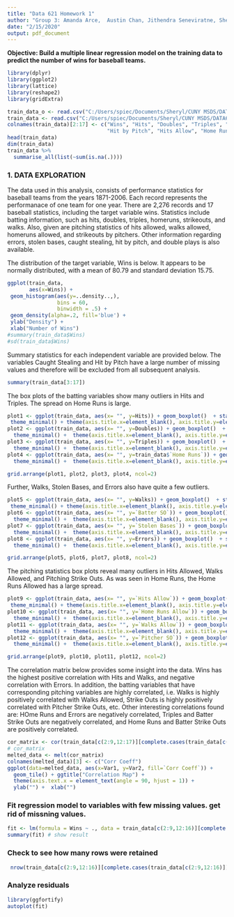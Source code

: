 ```yaml
---
title: "Data 621 Homework 1"
author: "Group 3: Amanda Arce,  Austin Chan, Jithendra Seneviratne, Sheryl Piechocki"
date: "2/15/2020"
output: pdf_document
---
```


**Objective:  Build a multiple linear regression model on the training data to predict the number of wins for baseball teams.**  

```r
library(dplyr)
library(ggplot2)
library(lattice)
library(reshape2)
library(gridExtra)
```
  
```r
train_data_o <- read.csv("C:/Users/spiec/Documents/Sheryl/CUNY MSDS/DATA621/Homework 1/Data-621-Group/Data/Assignment_1/moneyball-training-data.csv")
train_data <- read.csv("C:/Users/spiec/Documents/Sheryl/CUNY MSDS/DATA621/Homework 1/Data-621-Group/Data/Assignment_1/moneyball-training-data.csv")
colnames(train_data)[2:17] <- c("Wins", "Hits", "Doubles", "Triples", "Home Runs", "Walks", "Batter SO", "Stolen Bases", "Caught Stealing",
                                "Hit by Pitch", "Hits Allow", "Home Runs Allow", "Walks Allow", "Pitcher SO", "Errors", "Double Plays")
head(train_data)
dim(train_data)
train_data %>%
  summarise_all(list(~sum(is.na(.))))
```

### 1. DATA EXPLORATION  
  
The data used in this analysis, consists of performance statistics for baseball teams from the years 1871-2006. Each record represents the performanace of one team for one year.  There are 2,276 records and 17 baseball statistics, including the target variable wins.  Statistics include batting information, such as hits, doubles, triples, homeruns, strikeouts, and walks.  Also, given are pitching statistics of hits allowed, walks allowed, homeruns allowed, and strikeouts by pitchers.  Other information regarding errors, stolen bases, caught stealing, hit by pitch, and double plays is also available.  

The distribution of the target variable, Wins is below.  It appears to be normally distributed, with a mean of 80.79 and standard deviation 15.75.  
```r
ggplot(train_data, 
       aes(x=Wins)) + 
 geom_histogram(aes(y=..density..,),
                bins = 60,
                binwidth = .5) +
 geom_density(alpha=.2, fill='blue') +
 ylab("Density") + 
 xlab("Number of Wins")
#summary(train_data$Wins)
#sd(train_data$Wins)
```  
  
Summary statistics for each independent variable are provided below.  The variables Caught Stealing and Hit by Pitch have a large number of missing values and therefore will be excluded from all subsequent analysis.  

```r
summary(train_data[3:17])
```
  
The box plots of the batting variables show many outliers in Hits and Triples.  The spread on Home Runs is large.  
```r
plot1 <- ggplot(train_data, aes(x= "", y=Hits)) + geom_boxplot()  + stat_summary(fun.y=mean,col = 'red',geom='point') + 
 theme_minimal() + theme(axis.title.x=element_blank(), axis.title.y=element_blank(), panel.border=element_rect(fill=NA)) + ggtitle("Hits")
plot2 <- ggplot(train_data, aes(x= "", y=Doubles)) + geom_boxplot()  + stat_summary(fun.y=mean,col = 'red',geom='point') + 
  theme_minimal() +  theme(axis.title.x=element_blank(), axis.title.y=element_blank(), panel.border=element_rect(fill=NA)) + ggtitle("Doubles")
plot3 <- ggplot(train_data, aes(x= "", y=Triples)) + geom_boxplot()  + stat_summary(fun.y=mean,col = 'red',geom='point') + 
  theme_minimal() +  theme(axis.title.x=element_blank(), axis.title.y=element_blank(), panel.border=element_rect(fill=NA)) + ggtitle("Triples")
plot4 <- ggplot(train_data, aes(x= "", y=train_data$`Home Runs`)) + geom_boxplot()  + stat_summary(fun.y=mean,col = 'red',geom='point') + 
  theme_minimal() +  theme(axis.title.x=element_blank(), axis.title.y=element_blank(), panel.border=element_rect(fill=NA)) + ggtitle("Home Runs")

grid.arrange(plot1, plot2, plot3, plot4, ncol=2)
```
  
Further, Walks, Stolen Bases, and Errors also have quite a few outliers.  
```r
plot5 <- ggplot(train_data, aes(x= "", y=Walks)) + geom_boxplot()  + stat_summary(fun.y=mean,col = 'red',geom='point') + 
 theme_minimal() + theme(axis.title.x=element_blank(), axis.title.y=element_blank(), panel.border=element_rect(fill=NA)) + ggtitle("Walks")
plot6 <- ggplot(train_data, aes(x= "", y=`Batter SO`)) + geom_boxplot()  + stat_summary(fun.y=mean,col = 'red',geom='point') + 
  theme_minimal() +  theme(axis.title.x=element_blank(), axis.title.y=element_blank(), panel.border=element_rect(fill=NA)) + ggtitle("Batter Strike Outs")
plot7 <- ggplot(train_data, aes(x= "", y=`Stolen Bases`)) + geom_boxplot()  + stat_summary(fun.y=mean,col = 'red',geom='point') + 
  theme_minimal() +  theme(axis.title.x=element_blank(), axis.title.y=element_blank(), panel.border=element_rect(fill=NA)) + ggtitle("Stolen Bases")
plot8 <- ggplot(train_data, aes(x= "", y=Errors)) + geom_boxplot()  + stat_summary(fun.y=mean,col = 'red',geom='point') + 
  theme_minimal() +  theme(axis.title.x=element_blank(), axis.title.y=element_blank(), panel.border=element_rect(fill=NA)) + ggtitle("Errors")

grid.arrange(plot5, plot6, plot7, plot8, ncol=2)
```
  
The pitching statistics box plots reveal many outliers in Hits Allowed, Walks Allowed, and Pitching Strike Outs.  As was seen in Home Runs, the Home Runs Allowed has a large spread.  
```r
plot9 <- ggplot(train_data, aes(x= "", y=`Hits Allow`)) + geom_boxplot()  + stat_summary(fun.y=mean,col = 'red',geom='point') + 
 theme_minimal() + theme(axis.title.x=element_blank(), axis.title.y=element_blank(), panel.border=element_rect(fill=NA)) + ggtitle("Hits Allowed")
plot10 <- ggplot(train_data, aes(x= "", y=`Home Runs Allow`)) + geom_boxplot()  + stat_summary(fun.y=mean,col = 'red',geom='point') + 
  theme_minimal() +  theme(axis.title.x=element_blank(), axis.title.y=element_blank(), panel.border=element_rect(fill=NA)) + ggtitle("Home Runs Allowed")
plot11 <- ggplot(train_data, aes(x= "", y=`Walks Allow`)) + geom_boxplot()  + stat_summary(fun.y=mean,col = 'red',geom='point') + 
  theme_minimal() +  theme(axis.title.x=element_blank(), axis.title.y=element_blank(), panel.border=element_rect(fill=NA)) + ggtitle("Walks Allowed")
plot12 <- ggplot(train_data, aes(x= "", y=`Pitcher SO`)) + geom_boxplot()  + stat_summary(fun.y=mean,col = 'red',geom='point') + 
  theme_minimal() +  theme(axis.title.x=element_blank(), axis.title.y=element_blank(), panel.border=element_rect(fill=NA)) + ggtitle("Pitching Strike Outs")

grid.arrange(plot9, plot10, plot11, plot12, ncol=2)
```
  
The correlation matrix below provides some insight into the data.  Wins has the highest positive correlation with Hits and Walks, and negative correlation with Errors.  In addition, the batting variables that have corresponding pitching variables are highly correlated, i.e. Walks is highly positively correlated with Walks Allowed, Strike Outs is highly positively correlated with Pitcher Strike Outs, etc.  Other interesting correlations found are: HOme Runs and Errors are negatively correlated, Triples and Batter Strike Outs are negatively correlated, and Home Runs and Batter Strike Outs are positively correlated.
```r
cor_matrix <- cor(train_data[c(2:9,12:17)][complete.cases(train_data[c(2:9,12:17)]),], method = c("pearson", "kendall", "spearman"))
# cor_matrix
melted_data <- melt(cor_matrix)
colnames(melted_data)[3] <- c("Corr Coeff")
ggplot(data=melted_data, aes(x=Var1, y=Var2, fill=`Corr Coeff`)) + 
  geom_tile() + ggtitle("Correlation Map") +
  theme(axis.text.x = element_text(angle = 90, hjust = 1)) +
  ylab("") +  xlab("") 
```




### Fit regression model to variables with few missing values. get rid of missning values.
```r
fit <- lm(formula = Wins ~ ., data = train_data[c(2:9,12:16)][complete.cases(train_data[c(2:9,12:16)]),])
summary(fit) # show result
```

### Check to see how many rows were retained
```r
 nrow(train_data[c(2:9,12:16)][complete.cases(train_data[c(2:9,12:16)]),])
```

### Analyze residuals
```r
library(ggfortify)
autoplot(fit)
```


